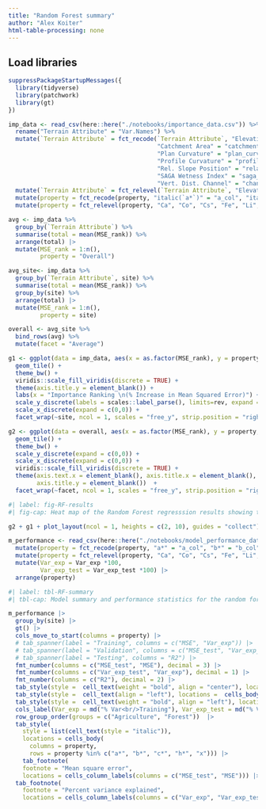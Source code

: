 ```yaml
---
title: "Random Forest summary"
author: "Alex Koiter"
html-table-processing: none
---
```


## Load libraries
```r
suppressPackageStartupMessages({
  library(tidyverse)
  library(patchwork)
  library(gt)
})
```

```r
imp_data <- read_csv(here::here("./notebooks/importance_data.csv")) %>%
  rename("Terrain Attribute" = "Var.Names") %>%
  mutate(`Terrain Attribute` = fct_recode(`Terrain Attribute`, "Elevation" = "elevation", 
                                          "Catchment Area" = "catchment_area",
                                          "Plan Curvature" = "plan_curvature",
                                          "Profile Curvature" = "profile_curvature",
                                          "Rel. Slope Position" = "relative_slope_position",
                                          "SAGA Wetness Index" = "saga_wetness_index",
                                          "Vert. Dist. Channel" = "channel_network_distance")) %>%
  mutate(`Terrain Attribute` = fct_relevel(`Terrain Attribute`, "Elevation", "SAGA Wetness Index", "Rel. Slope Position", "Vert. Dist. Channel","Catchment Area", "Profile Curvature", "Plan Curvature")) %>%
  mutate(property = fct_recode(property, "italic(`a*`)" = "a_col", "italic(`b*`)" = "b_col", "italic(`c*`)" = "c_col", "italic(`h*`)" = "h_col", "italic(`x`)" = "x_col")) %>%
  mutate(property = fct_relevel(property, "Ca", "Co", "Cs", "Fe", "Li", "La", "Nb", "Ni", "Rb", "Sr", "italic(`a*`)", "italic(`b*`)", "italic(`c*`)", "italic(`h*`)", "italic(`x`)"))

avg <- imp_data %>%
  group_by(`Terrain Attribute`) %>%
  summarise(total = mean(MSE_rank)) %>%
  arrange(total) |>
  mutate(MSE_rank = 1:n(),
         property = "Overall")

avg_site<- imp_data %>%
  group_by(`Terrain Attribute`, site) %>%
  summarise(total = mean(MSE_rank)) %>%
  group_by(site) %>%
  arrange(total) |>
  mutate(MSE_rank = 1:n(),
         property = site)

overall <- avg_site %>%
  bind_rows(avg) %>%
  mutate(facet = "Average")

g1 <- ggplot(data = imp_data, aes(x = as.factor(MSE_rank), y = property, fill = `Terrain Attribute`)) + 
  geom_tile() +
  theme_bw() +
  viridis::scale_fill_viridis(discrete = TRUE) +
  theme(axis.title.y = element_blank()) +
  labs(x = "Importance Ranking \n(% Increase in Mean Squared Error)") +
  scale_y_discrete(labels = scales::label_parse(), limits=rev, expand = c(0,0)) +
  scale_x_discrete(expand = c(0,0)) +
  facet_wrap(~site, ncol = 1, scales = "free_y", strip.position = "right")

g2 <- ggplot(data = overall, aes(x = as.factor(MSE_rank), y = property, fill = `Terrain Attribute`)) + 
  geom_tile() +
  theme_bw() +
  scale_y_discrete(expand = c(0,0)) +
  scale_x_discrete(expand = c(0,0)) +
  viridis::scale_fill_viridis(discrete = TRUE) +
  theme(axis.text.x = element_blank(), axis.title.x = element_blank(), axis.ticks.x = element_blank(),
        axis.title.y = element_blank())  +
  facet_wrap(~facet, ncol = 1, scales = "free_y", strip.position = "right")
```

```r
#| label: fig-RF-results
#| fig-cap: Heat map of the Random Forest regresssion results showing the ranking of the importance of terrain attributes (based on % increase in Mean Squared Error) in explaining the spatial variabilty of selected colour and geochemical properties within the agricultural and forested sites. Top panel shows an average ranking for each site and across both sites.

g2 + g1 + plot_layout(ncol = 1, heights = c(2, 10), guides = "collect") & theme(legend.position = 'right')
```


```r
m_performance <- read_csv(here::here("./notebooks/model_performance_data.csv")) |>
  mutate(property = fct_recode(property, "a*" = "a_col", "b*" = "b_col", "c*" = "c_col", "h*" = "h_col", "x" = "x_col")) |>
  mutate(property = fct_relevel(property, "Ca", "Co", "Cs", "Fe", "Li", "La", "Nb", "Ni", "Rb", "Sr", "a*", "b*", "c*", "h*", "x")) |>
  mutate(Var_exp = Var_exp *100,
         Var_exp_test = Var_exp_test *100) |>
  arrange(property) 
```

```r

#| label: tbl-RF-summary
#| tbl-cap: Model summary and performance statistics for the random forest regression using the training, validation, and test data sets.

m_performance |>
  group_by(site) |>
  gt() |>
  cols_move_to_start(columns = property) |>
  # tab_spanner(label = "Training", columns = c("MSE", "Var_exp")) |>
  # tab_spanner(label = "Validation", columns = c("MSE_test", "Var_exp_test")) |>
  # tab_spanner(label = "Testing", columns = "R2") |>
  fmt_number(columns = c("MSE_test", "MSE"), decimal = 3) |>
  fmt_number(columns = c("Var_exp_test", "Var_exp"), decimal = 1) |>
  fmt_number(columns = c("R2"), decimal = 2) |>
  tab_style(style =  cell_text(weight = "bold", align = "center"), locations =  cells_row_groups()) |>
  tab_style(style =  cell_text(align = "left"), locations =  cells_body()) |>
  tab_style(style =  cell_text(weight = "bold", align = "left"), locations =  cells_column_labels()) |>
  cols_label(Var_exp = md("% Var<br/>Training"), Var_exp_test = md("% Var<br/>Validation"), MSE_test = md("MSE<br/>Testing"), MSE = md("MSE<br/>Training"), R2 = md("{{R^2}}<br/>Testing"), property = "Property") |>
  row_group_order(groups = c("Agriculture", "Forest"))  |>
  tab_style(
    style = list(cell_text(style = "italic")),
    locations = cells_body(
      columns = property,
      rows = property %in% c("a*", "b*", "c*", "h*", "x"))) |>
    tab_footnote(
    footnote = "Mean square error",
    locations = cells_column_labels(columns = c("MSE_test", "MSE"))) |>
  tab_footnote(
    footnote = "Percent variance explained",
    locations = cells_column_labels(columns = c("Var_exp", "Var_exp_test")))

```



